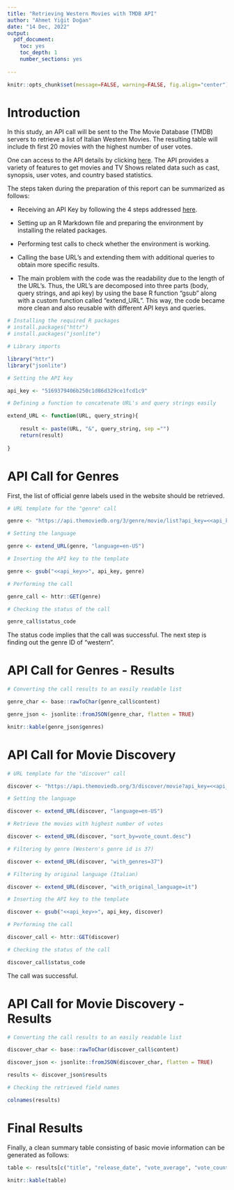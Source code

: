 ---
title: "Retrieving Western Movies with TMDB API"
author: "Ahmet Yiğit Doğan"
date: "14 Dec, 2022"
output:
  pdf_document:
    toc: yes
    toc_depth: 1
    number_sections: yes
    
---

```{r setup, include=FALSE}
knitr::opts_chunk$set(message=FALSE, warning=FALSE, fig.align="center")
```

\newpage

# Introduction

In this study, an API call will be sent to the The Movie Database (TMDB) servers to retrieve a list of Italian Western Movies. The resulting table will include th first 20 movies with the highest number of user votes. 

One can access to the API details by clicking [here](https://developers.themoviedb.org/3/getting-started). The API provides a variety of features to get movies and TV Shows related data such as cast, synopsis, user votes, and country based statistics.

The steps taken during the preparation of this report can be summarized as follows:

- Receiving an API Key by following the 4 steps addressed [here](https://developers.themoviedb.org/3/getting-started/introduction).

- Setting up an R Markdown file and preparing the environment by installing the related packages.

- Performing test calls to check whether the environment is working.

- Calling the base URL's and extending them with additional queries to obtain more specific results.

- The main problem with the code was the readability due to the length of the URL's. Thus, the URL's are decomposed into three parts (body, query strings, and api key) by using the base R function "gsub" along with a custom function called "extend_URL". This way, the code became more clean and also reusable with different API keys and queries.

```{r intro}

# Installing the required R packages
# install.packages("httr")
# install.packages("jsonlite")

# Library imports

library("httr")
library("jsonlite")

# Setting the API key

api_key <- "5169379406b250c1d86d329ce1fcd1c9"

# Defining a function to concatenate URL's and query strings easily

extend_URL <- function(URL, query_string){
    
    result <- paste(URL, "&", query_string, sep ="")
    return(result)
    
}

```

\newpage

# API Call for Genres

First, the list of official genre labels used in the website should be retrieved. 

```{r genre}

# URL template for the "genre" call

genre <- "https://api.themoviedb.org/3/genre/movie/list?api_key=<<api_key>>"

# Setting the language

genre <- extend_URL(genre, "language=en-US")

# Inserting the API key to the template

genre <- gsub("<<api_key>>", api_key, genre)

# Performing the call

genre_call <- httr::GET(genre)

# Checking the status of the call

genre_call$status_code

```

The status code implies that the call was successful. The next step is finding out the genre ID of "western".

\newpage

# API Call for Genres - Results

```{r id}

# Converting the call results to an easily readable list

genre_char <- base::rawToChar(genre_call$content)

genre_json <- jsonlite::fromJSON(genre_char, flatten = TRUE)

knitr::kable(genre_json$genres)

```

\newpage

# API Call for Movie Discovery

```{r discover}

# URL template for the "discover" call

discover <- "https://api.themoviedb.org/3/discover/movie?api_key=<<api_key>>"

# Setting the language

discover <- extend_URL(discover, "language=en-US")

# Retrieve the movies with highest number of votes

discover <- extend_URL(discover, "sort_by=vote_count.desc")

# Filtering by genre (Western's genre id is 37)

discover <- extend_URL(discover, "with_genres=37")

# Filtering by original language (Italian)

discover <- extend_URL(discover, "with_original_language=it")

# Inserting the API key to the template

discover <- gsub("<<api_key>>", api_key, discover)

# Performing the call

discover_call <- httr::GET(discover)

# Checking the status of the call

discover_call$status_code

```

The call was successful.

\newpage

# API Call for Movie Discovery - Results

```{r movies}

# Converting the call results to an easily readable list

discover_char <- base::rawToChar(discover_call$content)

discover_json <- jsonlite::fromJSON(discover_char, flatten = TRUE)

results <- discover_json$results

# Checking the retrieved field names

colnames(results)

```

\newpage

# Final Results

Finally, a clean summary table consisting of basic movie information can be generated as follows:

```{r final}

table <- results[c("title", "release_date", "vote_average", "vote_count")]

knitr::kable(table)

```


